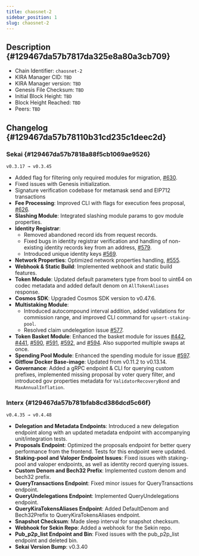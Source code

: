 ```yaml
---
title: chaosnet-2
sidebar_position: 1
slug: chaosnet-2
---
```





## Description {#129467da57b7817da325e8a80a3cb709}

- Chain Identifier: `chaosnet-2`
- KIRA Manager CID: `TBD`
- KIRA Manager version: `TBD`
- Genesis File Checksum: `TBD`
- Initial Block Height: `TBD`
- Block Height Reached: `TBD`
- Peers: `TBD`

## Changelog {#129467da57b78110b31cd235c1deec2d}


### Sekai  {#129467da57b7818a88f5cb1069ae9526}


`v0.3.17 → v0.3.45`

- Added flag for filtering only required modules for migration, [#630](https://github.com/KiraCore/sekai/pull/630).
- Fixed issues with Genesis initialization.
- Signature verification codebase for metamask send and EIP712 transactions
- **Fee Processing**: Improved CLI with flags for execution fees proposal, [#626](https://github.com/KiraCore/sekai/issues/626).
- **Slashing Module**: Integrated slashing module params to gov module properties.
- **Identity Registrar**:
	- Removed abandoned record ids from request records.
	- Fixed bugs in identity registrar verification and handling of non-existing identity records key from an address, [#579](https://github.com/KiraCore/sekai/issues/579).
	- Introduced unique identity keys [#569](https://github.com/KiraCore/sekai/issues/569).
- **Network Properties**: Optimized network properties handling, [#555](https://github.com/KiraCore/sekai/issues/555).
- **Webhook & Static Build**: Implemented webhook and static build features.
- **Token Module**: Updated default parameters type from bool to uint64 on codec metadata and added default denom on `AllTokenAliases` response.
- **Cosmos SDK**: Upgraded Cosmos SDK version to v0.47.6.
- **Multistaking Module**:
	- Introduced autocompound interval addition, added validations for commission range, and improved CLI command for `upsert-staking-pool`.
	- Resolved claim undelegation issue [#577](https://github.com/KiraCore/sekai/issues/577).
- **Token Basket Module**: Enhanced the basket module for issues [#442](https://github.com/KiraCore/sekai/issues/442), [#441](https://github.com/KiraCore/sekai/issues/441), [#590](https://github.com/KiraCore/sekai/issues/590), [#591](https://github.com/KiraCore/sekai/issues/591), [#592](https://github.com/KiraCore/sekai/issues/592), and [#594](https://github.com/KiraCore/sekai/issues/594). Also supported multiple swaps at once.
- **Spending Pool Module**: Enhanced the spending module for issue [#597](https://github.com/KiraCore/sekai/issues/597).
- **Gitflow Docker Base-image**: Updated from v0.11.2 to v0.13.14.
- **Governance**: Added a gRPC endpoint & CLI for querying custom prefixes, implemented missing proposal by voter query filter, and introduced gov properties metadata for `ValidatorRecoveryBond` and `MaxAnnualInflation`.

### Interx  {#129467da57b781bfab8cd386dcd5c66f}


`v0.4.35 → v0.4.48`

- **Delegation and Metadata Endpoints**: Introduced a new delegation endpoint along with an updated metadata endpoint with accompanying unit/integration tests.
- **Proposals Endpoint**: Optimized the proposals endpoint for better query performance from the frontend. Tests for this endpoint were updated.
- **Staking-pool and Valoper Endpoint Issues**: Fixed issues with staking-pool and valoper endpoints, as well as identity record querying issues.
- **Custom Denom and Bech32 Prefix**: Implemented custom denom and bech32 prefix.
- **QueryTransactions Endpoint**: Fixed minor issues for QueryTransactions endpoint.
- **QueryUndelegations Endpoint**: Implemented QueryUndelegations endpoint.
- **QueryKiraTokensAliases Endpoint**: Added DefaultDenom and Bech32Prefix to QueryKiraTokensAliases endpoint.
- **Snapshot Checksum**: Made sleep interval for snapshot checksum.
- **Webhook for Sekin Repo**: Added a webhook for the Sekin repo.
- **Pub_p2p_list Endpoint and Bin**: Fixed issues with the pub_p2p_list endpoint and deleted bin.
- **Sekai Version Bump**: v0.3.40
